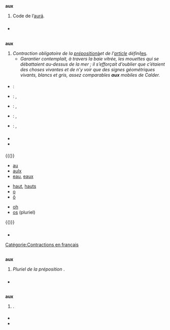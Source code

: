 {{voir|-aux}}

== {{langue|conv}} ==
=== {{S|symbole|conv}} ===
'''aux'''
# {{linguistique|conv}} Code {{w|ISO 639-3}} de l’[[aurá]].

=== {{S|références}} ===
* {{Lien 639-3|aux}}

== {{langue|fr}} ==
=== {{S|article défini|fr|flexion}} ===
{{fr-accord-mixte| ms=au| mp=aux| fs=à la| fp=aux| pms=o| pmp=o| pfs=a.la| pfp=o}}
'''aux''' {{pron|o|fr}} {{mf}} {{p}}
# ''Contraction obligatoire de la [[préposition]] ''[[à]]'' et de l'[[article]] défini ''[[les]]'' .''
#* ''Garantier contemplait, à travers la baie vitrée, les mouettes qui se débattaient au-dessus de la mer ; il s’efforçait d’oublier que c’étaient des choses vivantes et de n’y voir que des signes géométriques vivants, blancs et gris, assez comparables '''aux''' mobiles de Calder.'' {{source|Romain Gary, ''Les Couleurs du jour'', Gallimard, 1952, chapitre 8}}

==== {{S|vocabulaire}} ====
{{contractions/fr}}

==== {{S|traductions}} ====
{{trad-début}}
* {{T|shy}} : {{trad--|shy|ayetbab}}
* {{T|es}} : {{trad-|es|a los}} {{m}}, {{trad-|es|a las}} {{f}}
* {{T|it}} : {{trad+|it|agli}}, {{trad+|it|alle}}
* {{T|oc}} : {{trad-|oc|als}}, {{trad+|oc|aus}}
* {{T|pt}} : {{trad+|pt|aos}} {{m}}, {{trad+|pt|às}} {{f}}
{{trad-fin}}

=== {{S|prononciation}} ===
* {{pron|o|fr}}
* {{écouter|lang=fr|France <!-- précisez svp la ville ou la région -->|o|audio=Fr-aux.ogg}}

==== {{S|homophones|fr}} ====
{{(}}
* [[au]]
* [[aulx]]
* [[eau]], [[eaux]]

* [[haut]], [[hauts]]
* [[o]]
* [[ô]]

* [[oh]]
* [[os]] (pluriel)
{{)}}

=== {{S|voir aussi}} ===
* {{Wikipédia|AUX}}
[[Catégorie:Contractions en français]]

== {{langue|angevin}} ==
=== {{S|préposition|angevin|flexion}} ===
'''aux''' {{pron||angevin}}
# ''Pluriel de la préposition'' {{lien|au|angevin|sens=par}}.

=== {{S|références}} ===
* {{R:VerrierOnillon|p=2|vue=42}}

== {{langue|eo}} ==
=== {{S|variante typographique|eo}} ===
'''aux''' {{pron|aw|eo}}
# {{eo-sys-x|aŭ}}.

==== {{S|écriture}} ====
* {{lien|aŭ|eo}}
* {{lien|au|eo}}

